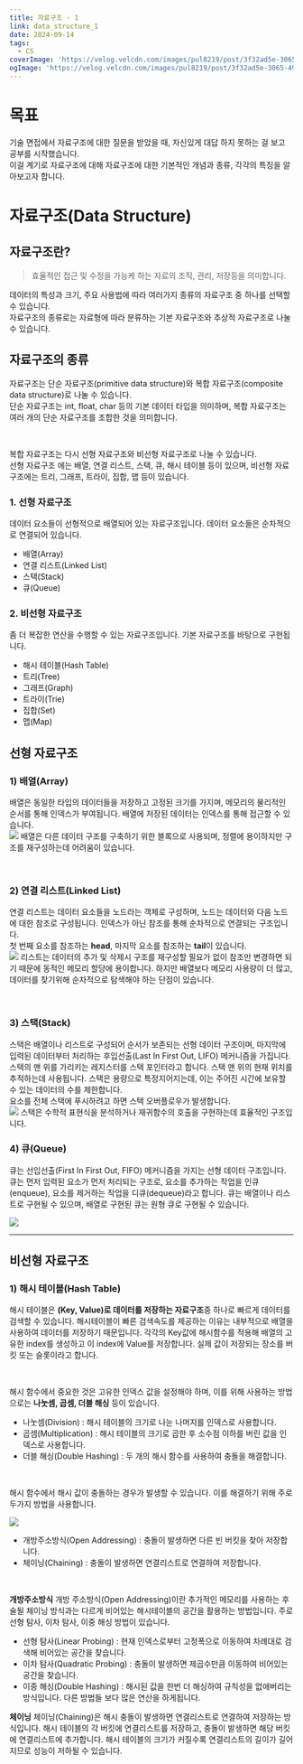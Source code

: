 ```yaml
---
title: 자료구조 - 1
link: data_structure_1
date: 2024-09-14
tags:
  - CS
coverImage: 'https://velog.velcdn.com/images/pul8219/post/3f32ad5e-3065-495b-b60a-09fd396a3b34/algorithm_dataStructure.png'
ogImage: 'https://velog.velcdn.com/images/pul8219/post/3f32ad5e-3065-495b-b60a-09fd396a3b34/algorithm_dataStructure.png'
---
```


# 목표

기술 면접에서 자료구조에 대한 질문을 받았을 때, 자신있게 대답 하지 못하는 걸 보고 공부를 시작했습니다. <br/>
이걸 계기로 자료구조에 대해 자료구조에 대한 기본적인 개념과 종류, 각각의 특징을 알아보고자 합니다. <br/>

# 자료구조(Data Structure)

## 자료구조란?

> 효율적인 접근 및 수정을 가능케 하는 자료의 조직, 관리, 저장등을 의미합니다.

데이터의 특성과 크기, 주요 사용법에 따라 여러가지 종류의 자료구조 중 하나를 선택할 수 있습니다. <br/>
자료구조의 종류로는 자료형에 따라 분류하는 기본 자료구조와 추상적 자료구조로 나눌 수 있습니다.

## 자료구조의 종류

자료구조는 단순 자료구조(primitive data structure)와 복합 자료구조(composite data structure)로 나눌 수 있습니다. <br/>
단순 자료구조는 int, float, char 등의 기본 데이터 타입을 의미하며, 복합 자료구조는 여러 개의 단순 자료구조를 조합한 것을 의미합니다. <br/>

<br/>

복합 자료구조는 다시 선형 자료구조와 비선형 자료구조로 나눌 수 있습니다. <br/>
선형 자료구조 에는 배열, 연결 리스트, 스택, 큐, 해시 테이블 등이 있으며, 비선형 자료구조에는 트리, 그래프, 트라이, 집합, 맵 등이 있습니다.

### 1. 선형 자료구조

데이터 요소들이 선형적으로 배열되어 있는 자료구조입니다. 데이터 요소들은 순차적으로 연결되어 있습니다.

- 배열(Array)
- 연결 리스트(Linked List)
- 스택(Stack)
- 큐(Queue)

### 2. 비선형 자료구조

좀 더 복잡한 연산을 수행할 수 있는 자료구조입니다. 기본 자료구조를 바탕으로 구현됩니다.

- 해시 테이블(Hash Table)
- 트리(Tree)
- 그래프(Graph)
- 트라이(Trie)
- 집합(Set)
- 맵(Map)

## 선형 자료구조

### 1) 배열(Array)

배열은 동일한 타입의 데이터들을 저장하고 고정된 크기를 가지며, 메모리의 물리적인 순서를 통해 인덱스가 부여됩니다.
배열에 저장된 데이터는 인덱스를 통해 접근할 수 있습니다. <br/>
![](https://velog.velcdn.com/images/r_eum/post/945ffce2-9d21-40ed-9dea-9a1ae6d0a48c/image.png)
배열은 다른 데이터 구조를 구축하기 위한 블록으로 사용되며, 정렬에 용이하지만 구조를 재구성하는데 어려움이 있습니다.

<br/>

### 2) 연결 리스트(Linked List)

연결 리스트는 데이터 요소들을 노드라는 객체로 구성하며, 노드는 데이터와 다음 노드에 대한 참조로 구성됩니다.
인덱스가 아닌 참조를 통해 순차적으로 연결되는 구조입니다. <br/>
첫 번째 요소를 참조하는 **head**, 마지막 요소를 참조하는 **tail**이 있습니다. <br/>
![](https://velog.velcdn.com/images/r_eum/post/9bc5df9f-ef4d-4b88-b99c-124f92355d67/image.png)
리스트는 데이터의 추가 및 삭제시 구조를 재구성할 필요가 없이 참조만 변경하면 되기 때문에 동적인
메모리 할당에 용이합니다. 하지만 배열보다 메모리 사용량이 더 많고, 데이터를 찾기위해 순차적으로 탐색해야 하는 단점이 있습니다.

<br/>

### 3) 스택(Stack)

스택은 배열이나 리스트로 구성되어 순서가 보존되는 선형 데이터 구조이며,
마지막에 입력된 데이터부터 처리하는 후입선출(Last In First Out, LIFO) 메커니즘을 가집니다.
스택의 맨 위를 가리키는 레지스터를 스택 포인터라고 합니다. 스택 맨 위의 현재 위치를 추적하는데 사용됩니다.
스택은 용량으로 특정지어지는데, 이는 주어진 시간에 보유할 수 있는 데이터의 수를 제한합니다. <br/>
요소를 전체 스택에 푸시하려고 하면 스택 오버플로우가 발생합니다. <br/>
![](https://media.geeksforgeeks.org/wp-content/cdn-uploads/20221219100314/stack.drawio2.png)
스택은 수학적 표현식을 분석하거나 재귀함수의 호출을 구현하는데 효율적인 구조입니다.


### 4) 큐(Queue)

큐는 선입선출(First In First Out, FIFO) 메커니즘을 가지는 선형 데이터 구조입니다.
큐는 먼저 입력된 요소가 먼저 처리되는 구조로, 요소를 추가하는 작업을 인큐(enqueue), 요소를 제거하는 작업을 디큐(dequeue)라고 합니다.
큐는 배열이나 리스트로 구현될 수 있으며, 배열로 구현된 큐는 원형 큐로 구현될 수 있습니다. <br/>

![](https://media.geeksforgeeks.org/wp-content/uploads/20240606165428/Introduction-to-Queue-(2).webp)

------

## 비선형 자료구조

### 1) 해시 테이블(Hash Table)

해시 테이블은 **(Key, Value)로 데이터를 저장하는 자료구조**중 하나로 빠르게 데이터를 검색할 수 있습니다.
해시테이블이 빠른 검색속도를 제공하는 이유는 내부적으로 배열을 사용하여 데이터를 저장하기 때문입니다.
각각의 Key값에 해시함수를 적용해 배열의 고유한 index를 생성하고 이 index에 Value를 저장합니다.
실제 값이 저장되는 장소를 버킷 또는 슬롯이라고 합니다.

<br/>

해시 함수에서 중요한 것은 고유한 인덱스 값을 설정해야 하며, 이를 위해 사용하는 방법으로는 **나눗셈, 곱셈, 더블 해싱** 등이 있습니다.

- 나눗셈(Division) : 해시 테이블의 크기로 나눈 나머지를 인덱스로 사용합니다.
- 곱셈(Multiplication) : 해시 테이블의 크기로 곱한 후 소수점 이하를 버린 값을 인덱스로 사용합니다.
- 더블 해싱(Double Hashing) : 두 개의 해시 함수를 사용하여 충돌을 해결합니다.

<br/>

해시 함수에서 해시 값이 충돌하는 경우가 발생할 수 있습니다.
이를 해결하기 위해 주로 두가지 방법을 사용합니다.

![](https://media.geeksforgeeks.org/wp-content/uploads/20240514124239/collision-in-hashing.webp)

- 개방주소방식(Open Addressing) : 충돌이 발생하면 다른 빈 버킷을 찾아 저장합니다.
- 체이닝(Chaining) : 충돌이 발생하면 연결리스트로 연결하여 저장합니다.

<br/>

**개방주소방식**
개방 주소방식(Open Addressing)이란 추가적인 메모리를 사용하는 후술될 체이닝 방식과는 다르게
비어있는 해시테이블의 공간을 활용하는 방법입니다. 주로 선형 탐사, 이차 탐사, 이중 해싱 방법이 있습니다.

- 선형 탐사(Linear Probing) : 현재 인덱스로부터 고정폭으로 이동하여 차례대로 검색해 비어있는 공간을 찾습니다.
- 이차 탐사(Quadratic Probing) : 충돌이 발생하면 제곱수만큼 이동하여 비어있는 공간을 찾습니다.
- 이중 해싱(Double Hashing) : 해시된 값을 한번 더 해싱하여 규칙성을 없애버리는 방식입니다. 다른 방법들 보다 많은 연산을 하게됩니다.

**체이닝**
체이닝(Chaining)은 해시 충돌이 발생하면 연결리스트로 연결하여 저장하는 방식입니다.
해시 테이블의 각 버킷에 연결리스트를 저장하고, 충돌이 발생하면 해당 버킷에 연결리스트에 추가합니다.
해시 테이블의 크기가 커질수록 연결리스트의 길이가 길어지므로 성능이 저하될 수 있습니다.
